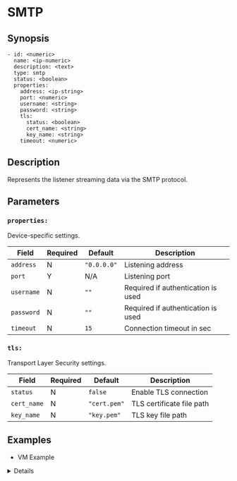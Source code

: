 
# SMTP

## Synopsis

```ssml {5}
- id: <numeric>
  name: <ip-numeric>
  description: <text>
  type: smtp
  status: <boolean>
  properties:
    address: <ip-string>
    port: <numeric>
    username: <string>
    password: <string>
    tls:
      status: <boolean>
      cert_name: <string>
      key_name: <string>
    timeout: <numeric>
```

## Description

Represents the listener streaming data via the SMTP protocol.

## Parameters

<BasicConfig />

### `properties:`

Device-specific settings.

|Field|Required|Default|Description|
|---|---|---|---|
|`address`|N|`"0.0.0.0"`|Listening address|
|`port`|Y|N/A|Listening port|
|`username`|N|`""`|Required if authentication is used|
|`password`|N|`""`|Required if authentication is used|
|`timeout`|N|`15`|Connection timeout in sec|

### `tls:`

Transport Layer Security settings.

|Field|Required|Default|Description|
|---|---|---|---|
|`status`|N|`false`|Enable TLS connection|
|`cert_name`|N|`"cert.pem"`|TLS certificate file path|
|`key_name`|N|`"key.pem"`|TLS key file path|

## Examples

* VM Example

<Details summary="Click to see">
```yaml
devices:
  - id: 324236543
    name: 127.0.0.1
    description: smtp
    type: smtp
    status: false
    properties:
      address: "0.0.0.0"
      port: 0
      username: ""
      password: ""
      tls:
        status: false
        cert_name: ""
        key_name: ""
      reuse: false
      timeout: 15
```
</Details>
